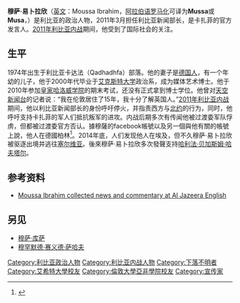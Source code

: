 {{Infobox person
| honorific_prefix          =
| name                      = Moussa Ibrahim<br />موسى إبراهيم
| honorific_suffix          = 
| image                     = Mr. Moussa Ibrahim.JPG
| image_size                = 
| alt                       = 
| caption                   = 
| birth_name                = 
| birth_date                = 1974年 <!-- {{Birth date and age|df=yes|YYYY|MM|DD}} -->
| birth_place               = 
| residence                 = [[的黎波里|的黎波里]]
| nationality               = [[利比亚|利比亚]]
| other_names               = 
| ethnicity                 = 
| education                 = 哲学博士 (未修毕)
| alma_mater                = [[艾克斯特大学|艾克斯特大学]]、[[伦敦大学亚非学院|伦敦大学亚非学院]]、[[皇家哈洛威学院|皇家哈洛威学院]]
| occupation                = 媒体专家、政治发言人
| years_active              = 2010年至今
| employer                  = [[卡扎菲|卡扎菲]]
| organization              = [[大阿拉伯利比亚社会主义民众国|利比亚政治]]
| agent                     = 
| known_for                 = [[2011年利比亚内战|2011年利比亚内战]]
| notable_works             = 
| home_town                 = 
| salary                    = 
| net_worth                 = 
| height                    = 
| weight                    = 
| title                     = 
| term                      = 
| predecessor               = 
| successor                 = 
| party                     = 
| religion                  = [[伊斯兰教|伊斯兰教]]
| spouse                    =
| partner                   = 
| children                  =
| parents                   = 
| relatives                 = 
| awards                    = 
| website                   = <!-- {{URL|www.youtube.com/user/DrMoussaIbrahim#p/u.com}} -->
| footnotes                 = 
| box_width                 = 
}}

'''穆萨·易卜拉欣'''（[[英文|英文]]：Moussa Ibrahim，[[阿拉伯语罗马化|阿拉伯语罗马化]]可译为'''Mussa'''或'''Musa'''，{{bd|1974年|12月9日|||Ibrahim, Moussa}}）是利比亚的政治人物，2011年3月担任利比亚新闻部长，是卡扎菲的官方发言人。[[2011年利比亚内战|2011年利比亚内战]]期间，他受到了国际社会的关注。

== 生平 ==
1974年出生于利比亚卡达法（Qadhadhfa）部落。他的妻子是[[德国人|德国人]]，有一个年幼的儿子，他于2000年代毕业于[[艾克斯特大学|艾克斯特大学]]政治系，成为媒体艺术博士。他于2010年参加[[皇家哈洛威学院|皇家哈洛威学院]]的期末考试，还没有正式拿到博士学位。他曾对[[天空新闻台|天空新闻台]]的记者说：“我在伦敦居住了15年，我十分了解英国人。”[[2011年利比亚内战|2011年利比亚内战]]期间，他以利比亚新闻部长的身份呼吁停火，并指责西方与[[北大西洋公约组织|北约]]的行为，同时，他呼吁支持卡扎菲的军人们抵抗叛军的进攻。内战后期多次有传闻他被过渡委军队俘虏，但都被过渡委官方否认。據穆薩的facebook帳號以及另一個與他有關的帳號上說，他人在德國柏林<ref>{{cite web|author=Moussa Ibrahim (موسى إبراهيم) |url=http://www.facebook.com/moussa.ibrahim.libya|title=Moussa Ibrahim|publisher=Facebook|accessdate=10 February 2013}}</ref>。2014年底，人们发现他人在埃及，但不久穆萨·易卜拉欣被驱逐出境并逃往[[塞尔维亚|塞尔维亚]]。後來穆萨·易卜拉欣多次發聲支持[[哈利法·贝加斯姆·哈夫塔尔|哈利法·贝加斯姆·哈夫塔尔]]。

== 参考资料 ==
* [http://english.aljazeera.net/category/person/moussa-ibrahim Moussa Ibrahim collected news and commentary at Al Jazeera English] {{Wayback|url=http://english.aljazeera.net/category/person/moussa-ibrahim |date=20110408161242 }}

{{reflist}}
== 另见 ==
* [[穆萨·库萨|穆萨·库萨]]
* [[穆罕默德·赛义德·萨哈夫|穆罕默德·赛义德·萨哈夫]]

{{DEFAULTSORT:Ibrahim, Moussa}}
[[Category:利比亚政治人物|Category:利比亚政治人物]]
[[Category:利比亚内战人物|Category:利比亚内战人物]]
[[Category:下落不明者|Category:下落不明者]]
[[Category:艾希特大學校友|Category:艾希特大學校友]]
[[Category:倫敦大學亞非學院校友|Category:倫敦大學亞非學院校友]]
[[Category:宣传家|Category:宣传家]]